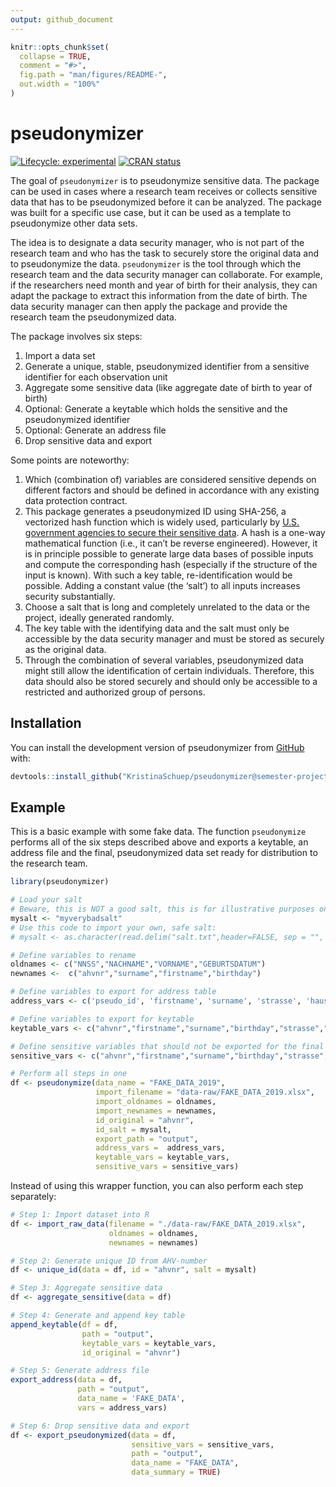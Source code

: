 ```yaml
---
output: github_document
---
```


<!-- README.md is generated from README.Rmd. Please edit that file -->

```r
knitr::opts_chunk$set(
  collapse = TRUE,
  comment = "#>",
  fig.path = "man/figures/README-",
  out.width = "100%"
)
```

# pseudonymizer

<!-- badges: start -->
[![Lifecycle: experimental](https://img.shields.io/badge/lifecycle-experimental-orange.svg)](https://lifecycle.r-lib.org/articles/stages.html#experimental)
[![CRAN status](https://www.r-pkg.org/badges/version/pseudonymizer)](https://CRAN.R-project.org/package=pseudonymizer)
<!-- badges: end -->

The goal of `pseudonymizer` is to pseudonymize sensitive data. The package can be used in cases where a research team receives or collects sensitive data that has to be pseudonymized before it can be analyzed. The package was built for a specific use case, but it can be used as a template to pseudonymize other data sets.

The idea is to designate a data security manager, who is not part of the research team and who has the task to securely store the original data and to pseudonymize the data. `pseudonymizer` is the tool through which the research team and the data security manager can collaborate. For example, if the researchers need month and year of birth for their analysis, they can adapt the package to extract this information from the date of birth. The data security manager can then apply the package and provide the research team the pseudonymized data.

The package involves six steps:

1) Import a data set
2) Generate a unique, stable, pseudonymized identifier from a sensitive identifier for each observation unit  
3) Aggregate some sensitive data (like aggregate date of birth to year of birth)
4) Optional: Generate a keytable which holds the sensitive and the pseudonymized identifier
5) Optional: Generate an address file
6) Drop sensitive data and export


Some points are noteworthy:

1) Which (combination of) variables are considered sensitive depends on different factors and should be defined in accordance with any existing data protection contract.
2) This package generates a pseudonymized ID using SHA-256, a vectorized hash function which is widely used, particularly by [U.S. government agencies to secure their sensitive data](https://csrc.nist.gov/publications/detail/fips/180/4/final). A hash is a one-way mathematical function (i.e., it can't be reverse engineered). However, it is in principle possible to generate large data bases of possible inputs and compute the corresponding hash (especially if the structure of the input is known). With such a key table, re-identification would be possible. Adding a constant value (the 'salt') to all inputs increases security substantially. 
3) Choose a salt that is long and completely unrelated to the data or the project, ideally generated randomly.
4) The key table with the identifying data and the salt must only be accessible by the data security manager and must be stored as securely as the original data.
5) Through the combination of several variables, pseudonymized data might still allow the identification of certain individuals. Therefore, this data should also be stored securely and should only be accessible to a restricted and authorized group of persons. 

## Installation

You can install the development version of pseudonymizer from [GitHub](https://github.com/) with:

``` r
devtools::install_github("KristinaSchuep/pseudonymizer@semester-project")
```

## Example

This is a basic example with some fake data. The function `pseudonymize` performs all of the six steps described above and exports a keytable, an address file and the final, pseudonymized data set ready for distribution to the research team.

```r
library(pseudonymizer)

# Load your salt
# Beware, this is NOT a good salt, this is for illustrative purposes only!
mysalt <- "myverybadsalt" 
# Use this code to import your own, safe salt:
# mysalt <- as.character(read.delim("salt.txt",header=FALSE, sep = "", dec="."))

# Define variables to rename
oldnames <- c("NNSS","NACHNAME","VORNAME","GEBURTSDATUM")
newnames <-  c("ahvnr","surname","firstname","birthday")

# Define variables to export for address table
address_vars <- c('pseudo_id', 'firstname', 'surname', 'strasse', 'hausnr','plz', 'wohnort')

# Define variables to export for keytable
keytable_vars <- c("ahvnr","firstname","surname","birthday","strasse","hausnr", "plz", "wohnort")

# Define sensitive variables that should not be exported for the final data set
sensitive_vars <- c("ahvnr","firstname","surname","birthday","strasse","hausnr", "plz", "wohnort")

# Perform all steps in one
df <- pseudonymize(data_name = "FAKE_DATA_2019",
                   import_filename = "data-raw/FAKE_DATA_2019.xlsx", 
                   import_oldnames = oldnames,
                   import_newnames = newnames,
                   id_original = "ahvnr",
                   id_salt = mysalt,
                   export_path = "output",
                   address_vars =  address_vars,
                   keytable_vars = keytable_vars,
                   sensitive_vars = sensitive_vars)
```

Instead of using this wrapper function, you can also perform each step separately:

```r
# Step 1: Import dataset into R
df <- import_raw_data(filename = "./data-raw/FAKE_DATA_2019.xlsx",
                      oldnames = oldnames,
                      newnames = newnames)

# Step 2: Generate unique ID from AHV-number 
df <- unique_id(data = df, id = "ahvnr", salt = mysalt)

# Step 3: Aggregate sensitive data 
df <- aggregate_sensitive(data = df)

# Step 4: Generate and append key table 
append_keytable(df = df,
                path = "output",
                keytable_vars = keytable_vars,
                id_original = "ahvnr")

# Step 5: Generate address file 
export_address(data = df,
               path = "output",
               data_name = 'FAKE_DATA',
               vars = address_vars)

# Step 6: Drop sensitive data and export 
df <- export_pseudonymized(data = df,
                           sensitive_vars = sensitive_vars,
                           path = "output",
                           data_name = "FAKE_DATA",
                           data_summary = TRUE)
```


